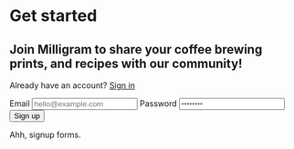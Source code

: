 

<Metatags
  title="May 2 | CSS Grid a day"
  description="An example of using CSS grid every day, from May 1–31st, 2019."
  thumbnail={Opengraph}
  url="https://cssgrid31.brett.cool"
  pathname="/may-2"
/>

<div className={LayoutStyles.canvas}>
  <div className={LayoutStyles.page}>
    <div className={LayoutStyles.sidebar} />
    <div className={LayoutStyles.main}>
      <div className={LayoutStyles.intro}>
        <h1>Get started</h1>
        <h2>
          Join Milligram to share your coffee brewing prints, and recipes with
          our community!
        </h2>
      </div>
      <form className={FormStyles.form}>
        <div className={LayoutStyles.hint}>
          <p>
            Already have an account? <a href="#">Sign in</a>
          </p>
        </div>
        <label for="email">Email</label>
        <input id="email" type="email" placeholder="hello@example.com" />
        <label for="password">Password</label>
        <input id="password" type="password" placeholder="••••••••" />
        <button>Sign up</button>
      </form>
    </div>
  </div>
</div>

<Footer date={2} prev={true}>

Ahh, signup forms.

</Footer>

